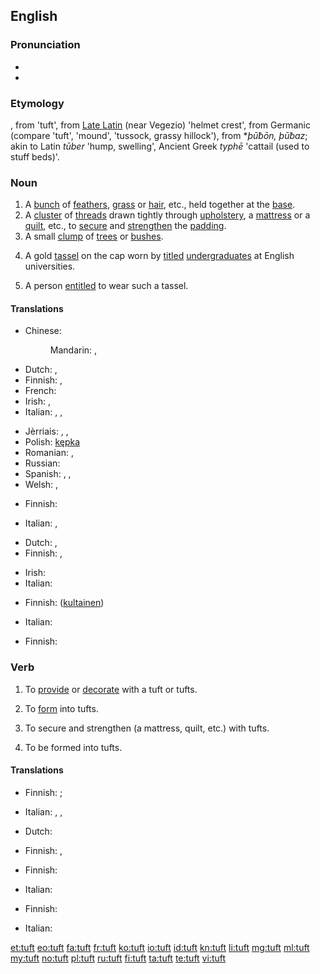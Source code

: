 ==English==

===Pronunciation===
* {{IPA|/tʌft/}}
* {{rhymes|ʌft}}

===Etymology===
{{etyl|enm|en}} {{term|toft(e)|lang=enm}}, from {{etyl|frm|en}} {{term|tofe, toffe|lang=frm}} 'tuft', from [[Late Latin]] (near Vegezio) {{term|tufa}} 'helmet crest', from Germanic (compare {{etyl|ang|-}} {{term|ðūf|lang=ang}} 'tuft', {{etyl|non|-}} {{term|þúfa|lang=non}} 'mound', {{etyl|sv|-}} {{term|tuva|lang=sv}} 'tussock, grassy hillock'), from {{etyl|gem-pro|en}} *''þūƀōn, þūƀaz''; akin to Latin ''tūber'' 'hump, swelling', Ancient Greek ''typhē'' 'cattail (used to stuff beds)'.

===Noun===
{{en-noun}}

# A [[bunch]] of [[feather]]s, [[grass]] or [[hair]], etc., held together at the [[base]].
# A [[cluster]] of [[thread]]s drawn tightly through [[upholstery]], a [[mattress]] or a [[quilt]], etc., to [[secure]] and [[strengthen]] the [[padding]].
# A small [[clump]] of [[tree]]s or [[bush]]es.
# {{context|historical}} A gold [[tassel]] on the cap worn by [[titled]] [[undergraduate]]s at English universities.
# A person [[entitle]]d to wear such a tassel.

====Translations====
{{trans-top|bunch}}
* Chinese:
*: Mandarin: {{t|cmn|綹|sc=Hani}}, {{t|cmn|绺|tr=liǔ|sc=Hani}}
* Dutch: {{t+|nl|pluk|m}}, {{t+|nl|bundel|m}}
* Finnish: {{t-|fi|töyhtö}}, {{t+|fi|tupsu}}
* French: {{t+|fr|touffe|f}}
* Irish: {{t-|ga|dual|m}}, {{t-|ga|dlaoi|f}}
* Italian: {{t+|it|cespo|m}}, {{t-|it|ciuffo|m}},  {{t-|it|ciocca}}
{{trans-mid}}
* Jèrriais: {{tø|roa-jer|toupet|m}}, {{tø|roa-jer|tun|m}}, {{tø|roa-jer|tus|m}}
* Polish: [[kępka]] {{f}}
* Romanian: {{t-|ro|smoc|n}},  {{t-|ro|floc}}
* Russian: {{qualifier|feathers, grass, hair}} {{t+|ru|пучок|m|tr=pučók|sc=Cyrl}}
* Spanish: {{qualifier|hair}} {{t+|es|mechón|m}}, {{qualifier|feathers}} {{t-|es|penacho|m}}, {{qualifier|grass}} {{t+|es|manojo|m}}
* Welsh: {{t-|cy|cudyn|m}}, {{t-|cy|twffyn|m}}
{{trans-bottom}}

{{trans-top|cluster of threads}}
* Finnish: {{t-|fi|nukka}}
{{trans-mid}}
* Italian: {{t+|it|fiocco}},  {{t+|it|rappa}}
{{trans-bottom}}

{{trans-top|clump of trees}}
* Dutch: {{t+|nl|bosje|n}}, {{t-|nl|bomengroep|m}}
* Finnish: {{t+|fi|puska}}, {{t-|fi|pusikko}}
{{trans-mid}}
* Irish: {{t-|ga|tom|m}}
* Italian: {{t-|it|macchia d'alberi}}
{{trans-bottom}}

{{trans-top|gold tassel}}
* Finnish: ([[kultainen]]) {{t+|fi|tupsu}}
{{trans-mid}}
* Italian: {{t-|it|nappina dorata}}
{{trans-bottom}}

{{trans-top|person wearing the tassel}}
* Finnish: {{t-|fi|tupsulakki}}
{{trans-mid}}
{{trans-bottom}}

===Verb===
{{en-verb}}

# {{context|transitive}} To [[provide]] or [[decorate]] with a tuft or tufts.
#: {{rfquotek|Thomson}}
# {{context|transitive}} To [[form]] into tufts.
# {{context|transitive}} To secure and strengthen (a mattress, quilt, etc.) with tufts.
# {{context|intransitive}} To be formed into tufts.

====Translations====
{{trans-top|provide or decorate with tufts}}
* Finnish: {{t-|fi|nukittaa}} {{qualifier|decorate}}; {{t-|fi|tuftata}} {{qualifier|strengthen}}
{{trans-mid}}
* Italian: {{t-|it|infiocchettare}},  {{t-|it|ornare di ciuffi}},  {{t-|it|impennacchiare}}
{{trans-bottom}}

{{trans-top|form into tufts}}
* Dutch: {{t+|nl|bundelen}}
{{trans-mid}}
* Finnish: {{t-|fi|nukittaa}}, {{t-|fi|tuftata}}
{{trans-bottom}}

{{trans-top|secure with tufts}}
* Finnish: {{t-|fi|tuftata}}
{{trans-mid}}
* Italian: {{t-|it|trapuntare}}
{{trans-bottom}}

{{trans-top|be formed into tufts}}
* Finnish: {{t-|fi|takkuuntua}}
{{trans-mid}}
* Italian: {{t-|it|a forma di ciuffo}}
{{trans-bottom}}

[[et:tuft]]
[[eo:tuft]]
[[fa:tuft]]
[[fr:tuft]]
[[ko:tuft]]
[[io:tuft]]
[[id:tuft]]
[[kn:tuft]]
[[li:tuft]]
[[mg:tuft]]
[[ml:tuft]]
[[my:tuft]]
[[no:tuft]]
[[pl:tuft]]
[[ru:tuft]]
[[fi:tuft]]
[[ta:tuft]]
[[te:tuft]]
[[vi:tuft]]